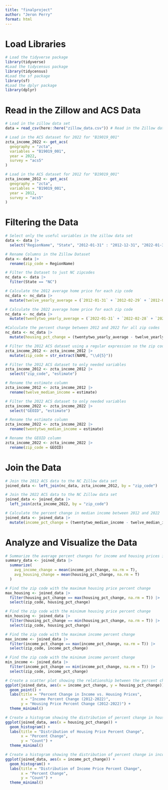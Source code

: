 ```yaml
---
title: "finalproject"
author: "Jeron Perry"
format: html
---
```


# Load Libraries
```R
# Load the tidyverse package 
library(tidyverse)
#Load the tidycensus package
library(tidycensus)
#Load the sf package
library(sf)
#Load the dplyr package 
library(dplyr)
```

# Read in the Zillow and ACS Data
```r
# Load in the zillow data set
data = read_csv(here::here("zillow_data.csv")) # Read in the Zillow data set

# Load in the ACS dataset for 2022 for "B19019_001"
zcta_income_2022 <- get_acs(
  geography = "zcta",
  variables = "B19019_001",
  year = 2022,
  survey = "acs5"
)

# Load in the ACS dataset for 2012 for "B19019_001"
zcta_income_2012 <- get_acs(
  geography = "zcta",
  variables = "B19019_001",
  year = 2012,
  survey = "acs5"
)
```

# Filtering the Data 
```r
# Select only the useful variables in the zillow data set
data <- data |>
  select("RegionName", "State", "2012-01-31" : "2012-12-31", "2022-01-31" : "2022-12-31")

# Rename Columns in the Zillow Dataset 
data <- data |>
  rename(zip_code = RegionName)

# Filter the Dataset to just NC zipcodes
nc_data <- data |>
  filter(State == "NC")

# Calculate the 2012 average home price for each zip code
nc_data <- nc_data |>
  mutate(twelve_yearly_average = (`2012-01-31` + `2012-02-29` + `2012-03-31` + `2012-04-30` + `2012-05-31` + `2012-06-30` + `2012-07-31` + `2012-08-31` + `2012-09-30` + `2012-10-31` + `2012-11-30` + `2012-12-31`)/12)

# Calculate the 2022 average home price for each zip code
nc_data <- nc_data |>
  mutate(twentytwo_yearly_average = (`2022-01-31` + `2022-02-28` + `2022-03-31` + `2022-04-30` + `2022-05-31` + `2022-06-30` + `2022-07-31` + `2022-08-31` + `2022-09-30` + `2022-10-31` + `2022-11-30` + `2022-12-31`)/12)

#Calculate the percent change between 2012 and 2022 for all zip codes
nc_data <- nc_data |>
  mutate(housing_pct_change = (twentytwo_yearly_average - twelve_yearly_average)/(twelve_yearly_average)*100)

# Filter the 2012 ACS dataset using a regular expression so the zip code shows 
zcta_income_2012 <- zcta_income_2012 |>
  mutate(zip_code = str_extract(NAME, "\\d{5}"))

# Filter the 2012 ACS dataset to only needed variables 
zcta_income_2012 <- zcta_income_2012 |>
  select("zip_code", "estimate")

# Rename the estimate column
zcta_income_2012 <- zcta_income_2012 |>
  rename(twelve_median_income = estimate)

# Filter the 2022 ACS dataset to only needed variables 
zcta_income_2022 <- zcta_income_2022 |>
  select("GEOID", "estimate")

# Rename the estimate column
zcta_income_2022 <- zcta_income_2022 |>
  rename(twentytwo_median_income = estimate)

# Rename the GEOID column
zcta_income_2022 <- zcta_income_2022 |>
  rename(zip_code = GEOID)
```

# Join the Data 
```r
# Join the 2012 ACS data to the NC Zillow data set 
joined_data <- left_join(nc_data, zcta_income_2012, by = "zip_code")

# Join the 2022 ACS data to the NC Zillow data set 
joined_data <- joined_data |>
  left_join(zcta_income_2022, by = "zip_code")

# Calculate the percent change in median income between 2012 and 2022
joined_data <- joined_data |>
  mutate(income_pct_change = (twentytwo_median_income - twelve_median_income)/(twelve_median_income)*100)
```

# Analyze and Visualize the Data
```r
# Summarize the average percent changes for income and housing prices in the dataset
summary_data <- joined_data |>
  summarize(
    avg_income_change = mean(income_pct_change, na.rm = T),
    avg_housing_change = mean(housing_pct_change, na.rm = T)
  )

# Find the zip code with the maximum housing price percent change
max_housing <- joined_data |>
  filter(housing_pct_change == max(housing_pct_change, na.rm = T)) |>
  select(zip_code, housing_pct_change)

# Find the zip code with the minimum housing price percent change
min_housing <- joined_data |>
  filter(housing_pct_change == min(housing_pct_change, na.rm = T)) |>
  select(zip_code, housing_pct_change)

# Find the zip code with the maximum income percent change
max_income <- joined_data |>
  filter(income_pct_change == max(income_pct_change, na.rm = T)) |>
  select(zip_code, income_pct_change)

# Find the zip code with the minimum income percent change
min_income <- joined_data |>
  filter(income_pct_change == min(income_pct_change, na.rm = T)) |>
  select(zip_code, income_pct_change)

# Create a scatter plot showing the relationship between the percent change in housing price and percent change in income
ggplot(joined_data, aes(x = income_pct_change, y = housing_pct_change)) +
  geom_point() +
  labs(title = "Percent Change in Income vs. Housing Prices",
       x = "Income Percent Change (2012-2022)",
       y = "Housing Price Percent Change (2012-2022)") +
  theme_minimal()

# Create a histogram showing the distribution of percent change in housing price
ggplot(joined_data, aes(x = housing_pct_change)) +
  geom_histogram() +
  labs(title = "Distribution of Housing Price Percent Change",
       x = "Percent Change",
       y = "Count") +
  theme_minimal()

# Create a histogram showing the distribution of percent change in income
ggplot(joined_data, aes(x = income_pct_change)) +
  geom_histogram() +
  labs(title = "Distribution of Income Price Percent Change",
       x = "Percent Change",
       y = "Count") +
  theme_minimal()
```
